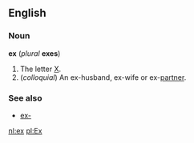==English==
===Noun===
'''ex''' (''plural'' '''exes''')

#The letter [[X]].
#(''colloquial'') An ex-husband, ex-wife or ex-[[partner]].

===See also===
*[[ex-]]

[[nl:ex]]
[[pl:Ex]]